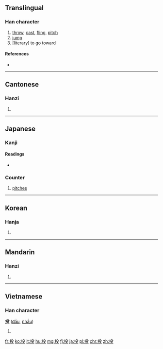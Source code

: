 ==Translingual==

===Han character===
{{Han char|rn=64|rad=手|as=04|sn=7|four=5704<sub>7</sub>|canj=手竹弓水 (QHNE)}}

# [[throw]], [[cast]], [[fling]], [[pitch]]
# [[jump]]
# [literary] to go toward

====References====
* {{Han ref|kx=0421.130|dkj=11887|dj=0768.130|hdz=31842.030|uh=6295|ud=25237|bh=A7EB|bd=42987}}

----

==Cantonese==

===Hanzi===
{{yue-hanzi|jyut=|y=tau4}}

# {{defn|lang=yue|sort=手04}}

----

==Japanese==

===Kanji===
{{ja-kanji|grade=3|rs=手04}}

====Readings====
* {{ja-readings|on=[[とう]] (tō)|kun=[[なげる]] (nageru)}}

===Counter===
{{ja-pos|とう|counter}}
# {{context|baseball|lang=ja|sort=とう}} [[pitch]]es

----

==Korean==

===Hanja===
{{ko-hanja|hangeul=투|eumhun=|rv=tu|mr=t'u|y=thwu}}

# {{defn|lang=ko|sort=手04}}

----

==Mandarin==

===Hanzi===
{{cmn-hanzi|pin=[[káng]] ([[kang2]]), [[tóu]] ([[tou2]])|wg=k'ang<sup>2</sup>, t'ou<sup>2</sup>}}

# {{defn|lang=cmn|sort=手04}}

----

==Vietnamese==

===Han character===
'''投''' ([[đầu]], [[nhầu]])

# {{defn|lang=vi}}

[[fr:投]]
[[ko:投]]
[[it:投]]
[[hu:投]]
[[mg:投]]
[[fj:投]]
[[ja:投]]
[[pl:投]]
[[chr:投]]
[[zh:投]]